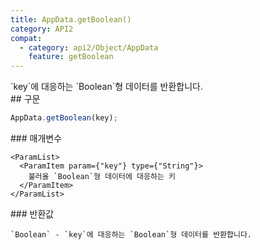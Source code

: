 ```yaml
---
title: AppData.getBoolean()
category: API2
compat:
  - category: api2/Object/AppData
    feature: getBoolean
---
```


<Section>
  `key`에 대응하는 `Boolean`형 데이터를 반환합니다.
</Section>
<Section>
  ## 구문

  ~~~js
  AppData.getBoolean(key);
  ~~~

  <Section>
    ### 매개변수

    <ParamList>
      <ParamItem param={"key"} type={"String"}>
        불러올 `Boolean`형 데이터에 대응하는 키
      </ParamItem>
    </ParamList>
  </Section>
  <Section>
    ### 반환값

    `Boolean` - `key`에 대응하는 `Boolean`형 데이터를 반환합니다.
  </Section>
</Section>